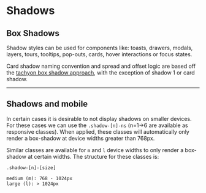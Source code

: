 

<Head>
  <title>Shadows - WaPo Tachyons</title>
</Head>

# Shadows

## Box Shadows

Shadow styles can be used for components like: toasts, drawers, modals, layers, tours, tooltips, pop-outs, cards, hover interactions or focus states.

Card shadow naming convention and spread and offset logic are based off the [tachyon box shadow approach](https://tachyons.io/docs/themes/box-shadow/), with the exception of shadow 1 or card shadow.

---

## Shadows and mobile

In certain cases it is desirable to not display shadows on smaller devices. For these cases we can use the `.shadow-[n]-ns` (n=1->6 are available as responsive classes). When applied, these classes will automatically only render a box-shadow at device widths greater than 768px.

Similar classes are available for `m` and `l` device widths to only render a box-shadow at certain widths. The structure for these classes is:

`.shadow-[n]-[size]`

```
medium (m): 768 - 1024px
large (l): > 1024px
```

<BoxShadows />
